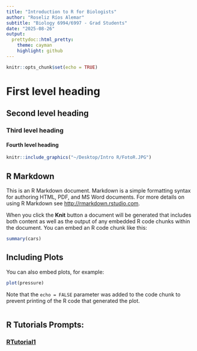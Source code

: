 ```yaml
---
title: "Introduction to R for Biologists"
author: "Roseliz Ríos Alemar"
subtitle: "Biology 6994/6997 - Grad Students"
date: "2025-08-26"
output:
  prettydoc::html_pretty:
    theme: cayman
    highlight: github
---
```

```r
knitr::opts_chunk$set(echo = TRUE)
```
# First level heading
## Second level heading
### Third level heading
#### Fourth level heading

```r
knitr::include_graphics("~/Desktop/Intro R/FotoR.JPG")
```



## R Markdown

This is an R Markdown document. Markdown is a simple formatting syntax for authoring HTML, PDF, and MS Word documents. For more details on using R Markdown see <http://rmarkdown.rstudio.com>.

When you click the **Knit** button a document will be generated that includes both content as well as the output of any embedded R code chunks within the document. You can embed an R code chunk like this:

```r
summary(cars)
```

## Including Plots

You can also embed plots, for example:

```r
plot(pressure)
```

Note that the `echo = FALSE` parameter was added to the code chunk to prevent printing of the R code that generated the plot.

```r

```


## R Tutorials Prompts:
### [RTutorial1](/Users/roseliz/Desktop/Intro R/Intro_to_R_Class/Assignments/RTutorial1.Rmd)

